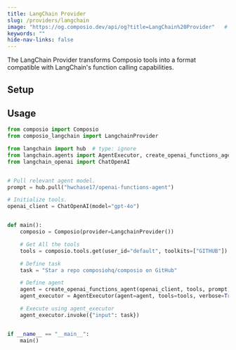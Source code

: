 ```yaml
---
title: LangChain Provider
slug: /providers/langchain
image: "https://og.composio.dev/api/og?title=LangChain%20Provider"   # image for socials
keywords: ""
hide-nav-links: false
---
```


The LangChain Provider transforms Composio tools into a format compatible with LangChain's function calling capabilities.

## Setup


## Usage

```python Python maxLines=60 wordWrap
from composio import Composio
from composio_langchain import LangchainProvider

from langchain import hub  # type: ignore
from langchain.agents import AgentExecutor, create_openai_functions_agent
from langchain_openai import ChatOpenAI


# Pull relevant agent model.
prompt = hub.pull("hwchase17/openai-functions-agent")

# Initialize tools.
openai_client = ChatOpenAI(model="gpt-4o")


def main():
    composio = Composio(provider=LangchainProvider())

    # Get All the tools
    tools = composio.tools.get(user_id="default", toolkits=["GITHUB"])

    # Define task
    task = "Star a repo composiohq/composio on GitHub"

    # Define agent
    agent = create_openai_functions_agent(openai_client, tools, prompt)
    agent_executor = AgentExecutor(agent=agent, tools=tools, verbose=True)

    # Execute using agent_executor
    agent_executor.invoke({"input": task})


if __name__ == "__main__":
    main()
```